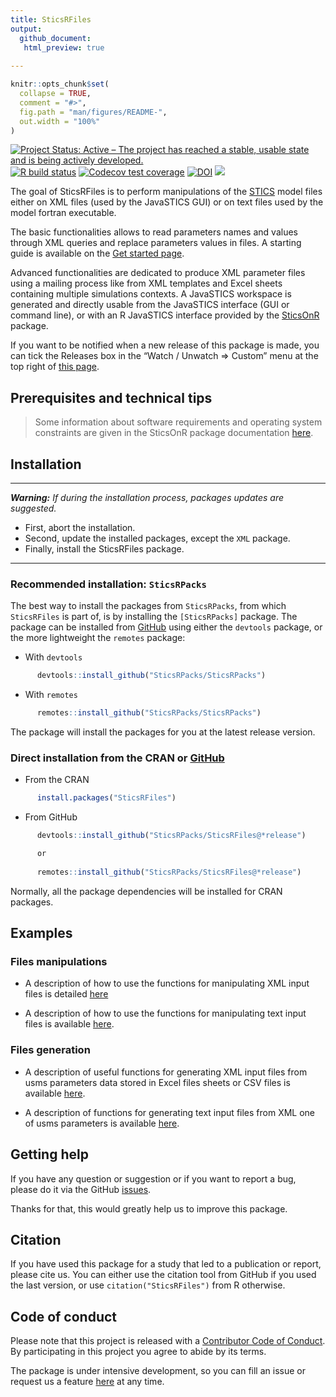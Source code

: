```yaml
---
title: SticsRFiles
output: 
  github_document:
   html_preview: true     
        
---
```


<!-- README.md is generated from README.Rmd. Please edit that file -->

```r
knitr::opts_chunk$set(
  collapse = TRUE,
  comment = "#>",
  fig.path = "man/figures/README-",
  out.width = "100%"
)
```
 
<!-- badges: start -->
[![Project Status: Active – The project has reached a stable, usable state and is being actively developed.](https://www.repostatus.org/badges/latest/active.svg)](https://www.repostatus.org/#active)
[![R build status](https://github.com/SticsRPacks/SticsRFiles/workflows/R-CMD-check/badge.svg)](https://github.com/SticsRPacks/SticsRFiles/actions)
[![Codecov test coverage](https://codecov.io/gh/SticsRPacks/SticsRFiles/branch/master/graph/badge.svg)](https://app.codecov.io/gh/SticsRPacks/SticsRFiles?branch=master)
[![DOI](https://zenodo.org/badge/187986787.svg)](https://zenodo.org/badge/latestdoi/187986787)
![](https://www.r-pkg.org/badges/version-ago/SticsRFiles)

<!-- badges: end -->

The goal of SticsRFiles is to perform manipulations of the [STICS](https://eng-stics.paca.hub.inrae.fr/)  model files either on XML files (used by the JavaSTICS GUI) or on text files used by the model fortran executable.

The basic functionalities allows to read parameters names and values through XML queries and replace parameters values in files. A starting guide is available on the [Get started page](https://sticsrpacks.github.io/SticsRFiles/articles/SticsRFiles.html).

Advanced functionalities are dedicated to produce XML parameter files using a mailing process like from XML templates and Excel sheets containing multiple simulations contexts. A JavaSTICS workspace is generated and directly usable from the JavaSTICS interface (GUI or command line), or with an R JavaSTICS interface provided by the [SticsOnR](https://sticsrpacks.github.io/SticsOnR/) package.

If you want to be notified when a new release of this package is made, you can tick the Releases box in the "Watch / Unwatch => Custom" menu at the top right of [this page](https://github.com/SticsRPacks/SticsRFiles).


## Prerequisites and technical tips

> Some information about software requirements and operating system constraints are given in the SticsOnR package documentation [here](https://sticsrpacks.github.io/SticsOnR/).

## Installation

---

_**Warning:**_ *If during the installation process, packages updates are suggested.*

* First, abort the installation.
* Second, update the installed packages, except the `XML` package.
* Finally, install the SticsRFiles package.

---

### Recommended installation: `SticsRPacks`

The best way to install the packages from `SticsRPacks`, from which `SticsRFiles` is part of, is by installing the `[SticsRPacks]` package. The package can be installed from [GitHub](https://github.com/) using either the `devtools` package, or the more lightweight the `remotes` package: 

* With `devtools`

```r
      devtools::install_github("SticsRPacks/SticsRPacks")
```

* With `remotes`

```r
      remotes::install_github("SticsRPacks/SticsRPacks")
```

The package will install the packages for you at the latest release version. 

### Direct installation from the CRAN or [GitHub](https://github.com/)

* From the CRAN    
```r
      install.packages("SticsRFiles")
```
* From GitHub     
```r
      devtools::install_github("SticsRPacks/SticsRFiles@*release")

      or 
      
      remotes::install_github("SticsRPacks/SticsRFiles@*release")
```

Normally, all the package dependencies will be installed for CRAN packages.

## Examples

### Files manipulations
* A description of how to use the functions for manipulating XML input files is detailed 
[here](https://sticsrpacks.github.io/SticsRFiles/articles/Manipulating_Stics_XML_files.html)

* A description of how to use the functions for manipulating text input files is available [here](https://sticsrpacks.github.io/SticsRFiles/articles/Manipulating_Stics_text_files).

### Files generation
* A description of useful functions for generating XML input files from usms parameters data stored in Excel files sheets or CSV files is available [here](https://sticsrpacks.github.io/SticsRFiles/articles/Generating_Stics_XML_files.html).

* A description of functions for generating text input files from XML one of usms parameters is available [here](https://sticsrpacks.github.io/SticsRFiles/articles/Generating_Stics_text_files.html).

## Getting help

If you have any question or suggestion or if you want to report a bug, please do it via the GitHub [issues](https://github.com/SticsRPacks/SticsRFiles/issues).

Thanks for that, this would greatly help us to improve this package.

## Citation

If you have used this package for a study that led to a publication or
report, please cite us. You can either use the citation tool from GitHub if you used the last version, or use `citation("SticsRFiles")` from R otherwise.

## Code of conduct

Please note that this project is released with a [Contributor Code of Conduct](https://github.com/SticsRPacks/SticsRFiles/blob/master/CODE_OF_CONDUCT.md). By participating in this project you agree to abide by its terms.

The package is under intensive development, so you can fill an issue or request us a feature [here](https://github.com/SticsRPacks/SticsRFiles/issues) at any time. 

